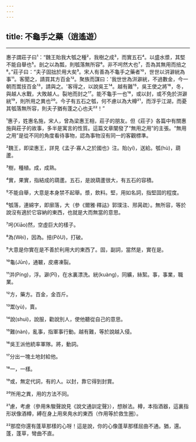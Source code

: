 ```yaml
---
---
---
```

title: 不龜手之藥（逍遙遊）
---





--------------------

惠子謂莊子曰¹：“魏王貽我大瓠之種²，我樹之成³，而實五石⁴。以盛水漿，其堅不能自舉也⁵。剖之以為瓢，則瓠落無所容⁶。非不呺然大也⁷，吾為其無用而掊之⁸。”莊子曰：“夫子固拙於用大矣⁹。宋人有善為不龜手之藥者¹⁰，世世以洴澼絖為事¹¹。客聞之，請買其方百金¹²。聚族而謀曰：'我世世為洴澼絖，不過數金，今一朝而鬻技百金¹³，請與之。'客得之，以說吳王¹⁴。越有難¹⁵，吳王使之將¹⁶，冬，與越人水戰，大敗越人。裂地而封之¹⁷。能不龜手一也¹⁸，或以封，或不免於洴澼絖¹⁹，則所用之異也²⁰。今子有五石之瓠，何不慮以為大樽²¹，而浮乎江湖，而憂其瓠落無所容，則夫子猶有蓬之心也夫²²！”

¹惠子，姓惠名施，宋人，曾為梁惠王相，莊子的朋友。但《莊子》各篇中有關惠施與莊子的故事，多半是寓言的性質。這篇文章闡發了“無用之用”的主張。“無用之用”是從不同的角度看待事物，認為事物沒有同一的客觀標準。

²魏王，即梁惠王，詳見《孟子·寡人之於國也》注。貽(yí)，送給。瓠(hù)，葫蘆。

³樹，種植。成，成熟。

⁴實，果實，指結成的葫蘆。五石，是說葫蘆很大，有五石的容積。

⁵不能自舉，大意是本身禁不起舉。漿，飲料。堅，用如名詞，指堅固的程度。

⁶瓠落，連綿字，即廓落，大（參《爾雅·釋詁》郭璞注、邢昺疏）。無所容，等於說沒有適於它容納的東西，也就是大而無當的意思。

⁷呺(Xiāo)然，空虛巨大的樣子。

⁸為(Wèi)，因為。掊(PǒU)，打破。

⁹大意是你實在是不善於利用大的東西了。固，副詞，當然是，實在是。

¹⁰龜(Jūn)，通皸，皮膚凍裂。

¹¹洴(Píng)，浮。澼(Pī)，在水裏漂洗。絖(kuàng)，同纊，絲絮。事，事業，職業。

¹²方，藥方。百金，金百斤。

¹³鬻(yù)，賣。

¹⁴說(shuì)，說服，勸說別人，使他聽從自己的意思。

¹⁵難(nàn)，亂事，指軍事行動。越有難，等於說越入侵。

¹⁶吳王派他統率軍隊。將，動詞。

¹⁷分出一塊土地封給他。

¹⁸一，一樣。

¹⁹或，無定代詞，有的人。以封，靠它得到封賞。

²⁰所用之異，用的方法不同。

²¹慮，考慮（參用朱駿聲說見《說文通訓定聲》），想辦法。樽，本指酒器，這裏指形狀像酒樽，縛在身上用來鳧水的東西（作用等於救生圈）。

²²那麼你還有蓬草那樣的心呀！這是說，你的心像蓬草那樣屈曲不通。猶，還。蓬，蓬草，彎曲不直。